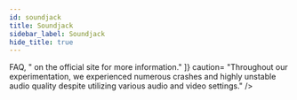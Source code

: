 ```yaml
---
id: soundjack
title: Soundjack
sidebar_label: Soundjack
hide_title: true
---
```


<div>
    <WikiEntry 
        title= "Soundjack"
        pic_url= {useBaseUrl('img/soundjack-logo.jpg')}
        description= "SoundJack is a browser-based low-latency communications system that provides quality and latency relevant control to the user. SoundJack is surprisingly easy to use and has an overwhelming amount of documentation which continues to grow."
        developer= "Alexander Carôt with the Fast Research Project, among others."
        website= "https://soundjack.eu/index.php"
        support= "https://www.soundjack.eu/index.php/problems"
        protocol= "Audio"
        os_support= "Windows and macOS"
        pricing= "Free"
        sign_up= "Yes"
        hosting= "P2P"
        rec_speed= ""
        req_speed= "None"
        max_qual= "Unknown"
        latency= "60 - 250ms (depending on audio and network buffer)"
        last_update= "April, 20th 2020"
        open_source= "No"
        repo= ""
        ease= "SoundJack is very easy to use. You can use the browser as an interface by downloading a small client program or use it as a standalone application. The website features multiple instructional videos, guides, and relevant faq, as well as a realtime chat which is great for troubleshooting."
        issues= ""
        info= {[ "Please see the ", <a href="https://www.soundjack.eu/index.php/problems">FAQ</a>, " on the official site for more information." ]}
        caution= "Throughout our experimentation, we experienced numerous crashes and highly unstable audio quality despite utilizing various audio and video settings."
    />
</div>